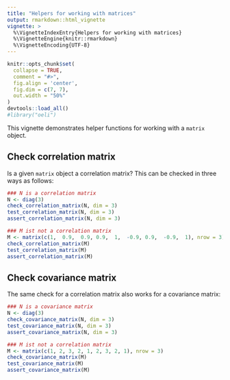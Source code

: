 ```yaml
---
title: "Helpers for working with matrices"
output: rmarkdown::html_vignette
vignette: >
  %\VignetteIndexEntry{Helpers for working with matrices}
  %\VignetteEngine{knitr::rmarkdown}
  %\VignetteEncoding{UTF-8}
---
```


```r
knitr::opts_chunk$set(
  collapse = TRUE,
  comment = "#>",
  fig.align = 'center', 
  fig.dim = c(7, 7), 
  out.width = "50%"
)
devtools::load_all()
#library("oeli")
```

This vignette demonstrates helper functions for working with a `matrix` object.

## Check correlation matrix

Is a given `matrix` object a correlation matrix? This can be checked in three ways as follows:

```r
### N is a correlation matrix
N <- diag(3)
check_correlation_matrix(N, dim = 3)
test_correlation_matrix(N, dim = 3)
assert_correlation_matrix(N, dim = 3)

### M ist not a correlation matrix
M <- matrix(c(1,  0.9,  0.9, 0.9,  1,  -0.9, 0.9,  -0.9,  1), nrow = 3)
check_correlation_matrix(M)
test_correlation_matrix(M)
assert_correlation_matrix(M)
```


## Check covariance matrix

The same check for a correlation matrix also works for a covariance matrix:

```r
### N is a covariance matrix
N <- diag(3)
check_covariance_matrix(N, dim = 3)
test_covariance_matrix(N, dim = 3)
assert_covariance_matrix(N, dim = 3)

### M ist not a correlation matrix
M <- matrix(c(1, 2, 3, 2, 1, 2, 3, 2, 1), nrow = 3)
check_covariance_matrix(M)
test_covariance_matrix(M)
assert_covariance_matrix(M)
```
